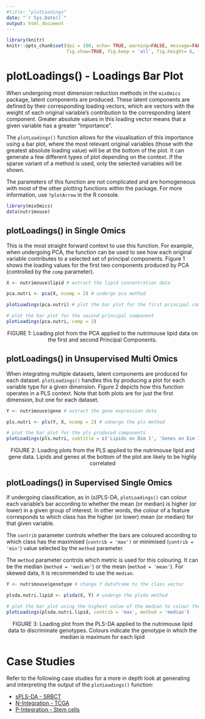 ---
#title: "plotLoadings"
date: "`r Sys.Date()`"
output: html_document
---

```{r global_options, include=FALSE}
library(knitr)
knitr::opts_chunk$set(dpi = 100, echo= TRUE, warning=FALSE, message=FALSE, #dev = 'jpeg',
                      fig.show=TRUE, fig.keep = 'all', fig.height= 6, fig.width=7)
```

# **plotLoadings()** - Loadings Bar Plot

When undergoing most dimension reduction methods in the `mixOmics` package, latent components are produced. These latent components are defined by their corresponding loading vectors, which are vectors with the weight of each original variable's contribution to the corresponding latent component. Greater absolute values in this loading vector means that a given variable has a greater "importance". 

The `plotLoadings()` function allows for the visualisation of this importance using a bar plot, where the most relevant original variables (those with the greatest absolute loading value) will be at the bottom of the plot. It can generate a few different types of plot depending on the context. If the sparse variant of a method is used, only the selected variables will be shown.

The parameters of this function are not complicated and are homogeneous with most of the other plotting functions within the package. For more information, use `?plotArrow` in the R console.

``` {r}
library(mixOmics)
data(nutrimouse)
```

## **plotLoadings()** in Single Omics

This is the most straight forward context to use this function. For example, when undergoing PCA, the function can be used to see how each original variable contributes to a selected set of principal components. Figure 1 shows the loading values for the first two components produced by PCA (controlled by the `comp` parameter).

``` {r, fig.show='hold', out.width = '49%'}
X <- nutrimouse$lipid # extract the lipid concentration data

pca.nutri <- pca(X, ncomp = 2) # undergo pca method

plotLoadings(pca.nutri) # plot the bar plot for the first principal component

# plot the bar plot for the second principal component
plotLoadings(pca.nutri, comp = 2) 
```

<p style="text-align: center;">FIGURE 1: Loading plot from the PCA applied to the nutrimouse lipid data on the first and second Principal Components.</p>

## **plotLoadings()** in Unsupervised Multi Omics

When integrating multiple datasets, latent components are produced for each dataset. `plotLoadings()` handles this by producing a plot for each variable type for a given dimension. Figure 2 depicts how this function operates in a PLS context. Note that both plots are for just the first dimension, but one for each dataset. 

``` {r, fig.align = "center"}
Y <- nutrimouse$gene # extract the gene expression data

pls.nutri <- pls(Y, X, ncomp = 2) # udnergo the pls method

# plot the bar plot for the pls produced components
plotLoadings(pls.nutri, subtitle = c('Lipids on Dim 1', 'Genes on Dim 1'))
```

<p style="text-align: center;">FIGURE 2: Loading plots from the PLS applied to the nutrimouse lipid and gene data. Lipids and genes at the bottom of the plot are likely to be highly correlated</p>

## **plotLoadings()** in Supervised Single Omics

If undergoing classification, as in (s)PLS-DA, `plotLoadings()` can colour each variable's bar according to whether the mean (or median) is higher (or lower) in a given group of interest. In other words, the colour of a feature corresponds to which class has the higher (or lower) mean (or median)  for that given variable.

The `contrib` parameter controls whether the bars are coloured according to which class has the maximised (`contrib = 'max')` or minimised (`contrib = 'min'`) value selected by the `method` parameter.

The `method` parameter controls which metric is used for this colouring. It can be the median (`method = 'median'`) or the mean (`method = 'mean'`). For skewed data, it is recommended to use the `median`. 

``` {r, fig.align = "center"}
Y <- nutrimouse$genotype # change Y dataframe to the class vector

plsda.nutri.lipid <- plsda(X, Y) # undergo the plsda method

# plot the bar plot using the highest value of the median to colour the bars
plotLoadings(plsda.nutri.lipid, contrib = 'max', method = 'median') 
```

<p style="text-align: center;">FIGURE 3:  Loading plot from the PLS-DA applied to the nutrimouse lipid data to discriminate genotypes. Colours indicate the genotype in which the median is maximum for each lipid</p>

# Case Studies

Refer to the following case studies for a more in depth look at generating and interpreting the output of the `plotLoadings()` function:

- [sPLS-DA - SRBCT](http://mixomics.org/case-studies/splsda-srbct/)
- [N-Integration - TCGA](http://mixomics.org/mixdiablo/diablo-tcga-case-study/)
- [P-Integration - Stem cells](http://mixomics.org/mixmint/mint-stem-cells-case-study/)


